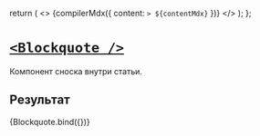
<Meta title="Post/Blockquote" decorators={[GridDecorator]} />

  return (
    <>
      {compilerMdx({ content: `> ${contentMdx}` })}
    </>
  );
};

# [`<Blockquote />`](http://s.csssr.ru/UJ4QCUXM4/2021-05-13-12-09-08.jpg)

Компонент сноска внутри статьи.

## Результат

<Canvas>
  <Story
    name="Default"
    args={{
      contentMdx: `**Lorem Ipsum** is simply dummy text of the printing and typesetting industry.`,
    }}
  >
    {Blockquote.bind({})}
  </Story>
</Canvas>
